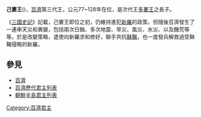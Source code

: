 {{Infobox Korean name
|hangul=기루왕
|hanja=己婁王
|rr=Giru-wang
|mr=Kiru-wang
}}
'''己婁王'''({{bd|？||128年||}})，[[百濟|百濟]]第三代王，公元77~128年在位，是次代王[[多婁王|多婁王]]之長子。

《[[三國史記|三國史記]]》記載，己婁王即位之初，仍維持進犯[[新羅|新羅]]的政策。但隨後百濟發生了一連串天災和異變，包括兩次日蝕、多次地震、旱災、風災、水災、以及饑荒等等。於是改變策略，遣使向新羅求和修好，聯手共抗[[靺鞨|靺鞨]]，也一度發兵解救過受靺鞨侵略的新羅。

==參見==
* [[百濟|百濟]]
* [[百濟歷代君主列表|百濟歷代君主列表]]
* [[朝鮮半島君主列表|朝鮮半島君主列表]]

{{start box}}
{{s-before|[[多婁王|多婁王]]}}
{{s-title|[[百濟|百濟]]國王|77年—128年}}
{{s-after|[[蓋婁王|蓋婁王]]}}
{{end box}}
{{百济君主}}

[[Category:百濟君主|Category:百濟君主]]
